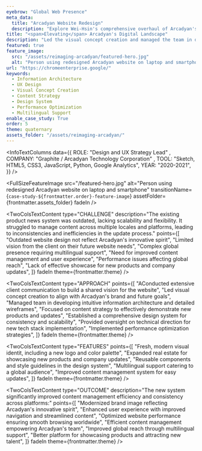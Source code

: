 ```yaml
---
eyebrow: "Global Web Presence"
meta_data:
  title: "Arcadyan Website Redesign"
  description: "Explore Wei-Hsin's comprehensive overhaul of Arcadyan's global website, featuring intuitive IA, UX and modern design."
title: "<span>Elevating</span> Arcadyan's Digital Landscape"
description: "Led the visual concept creation and managed the team in developing a comprehensive overhaul of Arcadyan's global website from October 2020 to March 2021. Through meticulous UX design, strategic content planning, and the creation of a new design system, we delivered a modern, user-friendly website optimized for showcasing products and attracting talent."
featured: true
feature_image:
  src: "/assets/reimaging-arcadyan/featured-hero.jpg"
  alt: "Person using redesigned Arcadyan website on laptop and smartphone"
url: "https://chromeenterprise.google/"
keywords:
  - Information Architecture
  - UX Design
  - Visual Concept Creation
  - Content Strategy
  - Design System
  - Performance Optimization
  - Multilingual Support
enable_case_study: True
order: 5
theme: quaternary
assets_folder: "/assets/reimaging-arcadyan/"
---
```


<InfoTextColumns data={{
    ROLE: "Design and UX Strategy Lead" ,
    COMPANY: "Graphite / Arcadyan Technology Corporation" ,
    TOOL: "Sketch, HTML5, CSS3, JavaScript, Python, Google Analytics",
    YEAR: "2020-2021",
  }}
/>

<FullSizeFeatureImage
  src="/featured-hero.jpg"
  alt="Person using redesigned Arcadyan website on laptop and smartphone"
  transitionName={`case-study-${frontmatter.order}-feature-image`}
  assetFolder={frontmatter.assets_folder}
  fadeIn
/>

<TwoColsTextContent
  type="CHALLENGE"
  description="The existing product news system was outdated, lacking scalability and flexibility. It struggled to manage content across multiple locales and platforms, leading to inconsistencies and inefficiencies in the update process."
  points={[
    "Outdated website design not reflect Arcadyan's innovative spirit",
    "Limited vision from the client on their future website needs",
    "Complex global presence requiring multilingual support",
    "Need for improved content management and user experience",
    "Performance issues affecting global reach",
    "Lack of effective showcase for new products and company updates",
  ]}
  fadeIn
  theme={frontmatter.theme}
/>

<TwoColsTextContent
  type="APPROACH"
  points={[
    "AConducted extensive client communication to build a shared vision for the website",
    "Led visual concept creation to align with Arcadyan's brand and future goals",
    "Managed team in developing intuitive information architecture and detailed wireframes",
    "Focused on content strategy to effectively demonstrate new products and updates",
    "Established a comprehensive design system for consistency and scalability",
    "Provided oversight on technical direction for new tech stack implementation",
    "Implemented performance optimization strategies",
  ]}
  fadeIn
  theme={frontmatter.theme}
/>

<FullSizeFeatureImage
  src="/before-after.jpg"
  alt="Before and after comparison of Arcadyan website redesign on laptops"
  assetFolder={frontmatter.assets_folder}
  fadeIn
/>

<TwoColsTextContent
  type="FEATURES"
  points={[
    "Fresh, modern visual identit, including a new logo and color palette",
    "Expanded real estate for showcasing new products and company updates",
    "Reusable components and style guidelines in the design system",
    "Multilingual support catering to a global audience",
    "Improved content management system for easy updates",
    ]}
  fadeIn
  theme={frontmatter.theme}
/>

<TwoColsTextContent
  type="OUTCOME"
  description="The new system significantly improved content management efficiency and consistency across platforms:"
  points={[
    "Modernized brand image reflecting Arcadyan's innovative spirit",
    "Enhanced user experience with improved navigation and streamlined content",
    "Optimized website performance ensuring smooth browsing worldwide",
    "Efficient content management empowering Arcadyan's team",
    "Improved global reach through multilingual support",
    "Better platform for showcasing products and attracting new talent",
  ]}
  fadeIn
  theme={frontmatter.theme}
/>

<TwoColsTextContent
  type="REFLECTION"
  description="This project showcases the power of combining strategic UX design with visual innovation. We transformed their digital presence by focusing on building a shared vision with the client, creating a content strategy that highlights Arcadyan's strengths, and implementing a modern design system. The new website not only reflects Arcadyan's innovative spirit but also provides a flexible platform for future growth and talent acquisition."
  fadeIn
  theme={frontmatter.theme}
/>

<DualFeatureImages
  leftSrc="ia-wireframe-design-desktop.jpg"
  leftAlt="Three monitors displaying different stages of Arcadyan website development."
  rightSrc="website-on-tablet.jpg"
  rightAlt="Tablet showcasing Arcadyan's 5G Solutions page"
  fadeIn
  type="left"
  assetFolder={frontmatter.assets_folder}
/>